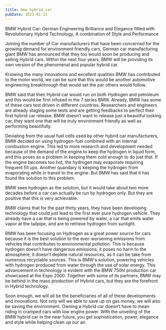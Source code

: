 ```yaml
---
title: bmw_hybrid_car
pubDate: 2023-01-11
---
```


BMW Hybrid Car: German Engineering Brilliance and Elegance fitted with Revolutionary Hybrid Technology, A combination of Style and Performance


Joining the number of Car manufacturers that have been concerned for the growing demand for environment friendly cars, German car manufacturing giant BMW has announced that they too would soon be producing and selling Hybrid cars. Within the next four years, BMW will be providing its own version of the phenomenal and popular hybrid car.

Knowing the many innovations and excellent qualities BMW has contributed to the motor world, we can be sure that this would be another automotive engineering breakthrough that would set the par others would follow. 

BMW said that their Hybrid car would run on both Hydrogen and petroleum and this would be first infused in the 7 series BMW. Already, BMW has some of these cars test driven in different countries. Researchers and engineers are already staging some tests and are getting feedbacks to perfect their first hybrid car release. BMW doesn’t want to release just a beautiful looking car, they want one that will be truly environment friendly as well as performing beautifully.

Deviating from the usual fuel cells used by other hybrid car manufacturers, BMW decided on using hydrogen-fuel combined with an internal combustion engine. This led to more research and development needed because of the demand of the engine to keep the hydrogen in liquid form, and this poses as a problem in keeping them cold enough to do just that. If the engine becomes too hot, the hydrogen may evaporate requiring frequent fill ups. Another quandary is keeping the hydrogen from evaporating while in transit to the engine. But BMW has said that it has found the solution to this problem. 

BMW sees hydrogen as the solution, but it would take about two more decades before a car can actually be run by hydrogen only. But they are positive that this is very achievable. 

BMW claims that for the past thirty years, they have been developing technology that could just lead to the first ever pure hydrogen vehicle. They already have a car that is being powered by water, a car that emits water vapor at the tailpipe, and are to retrieve hydrogen from sunlight.

BMW has been focusing on Hydrogen as a great power source for cars because it is the best solution to the ever-worsening emissions from vehicles that contributes to environmental pollution. This is because hydrogen doesn’t have dangerous emissions, it poses no harm to the atmosphere, it doesn’t deplete natural resources, as it can be take from numerous recyclable sources. This is BMW's solution, powering vehicles with hydrogen produced from water through the use of solar energy. This advancement in technology is evident with the BMW 750hl production car showcased at the Expo 2000. Together with some of its partners, BMW may be behind in the mass production of Hybrid cars, but they are the forefront in Hybrid technology. 

Soon enough, we will all be the beneficiaries of all of these developments and innovations. Not only will we able to save up on gas money, we will also be saving the environment. Owning a Hybrid car doesn’t have to mean riding in cramped cars with low engine power. With the unveiling of the BMW hybrid car in the near future, you get sophistication, power, elegance and style while helping clean up our air.